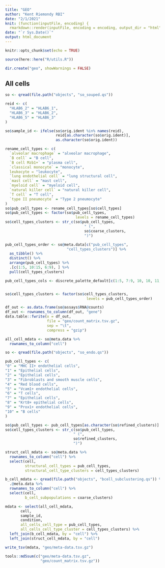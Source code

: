 ```yaml
---
title: "GEO"
author: "Kent Riemondy RBI"
date: "2/1/2021"
knit: (function(inputFile, encoding) {
  rmarkdown::render(inputFile, encoding = encoding, output_dir = "html") })
date: "`r Sys.Date()`"
output: html_document
---
```


```r
knitr::opts_chunk$set(echo = TRUE)
```


```r
source(here::here("R/utils.R"))

dir.create("geo", showWarnings = FALSE)


```


## All cells 

```r
so <- qread(file.path("objects", "so_souped.qs"))

reid <- c(
  "HLAB6_2" = "HLAB6_1",
  "HLAB6_3" = "HLAB6_2",
  "HLAB6_5" = "HLAB6_3"
)

so$sample_id <- ifelse(so$orig.ident %in% names(reid),
                       reid[as.character(so$orig.ident)],
                       as.character(so$orig.ident))

rename_cell_types <- c(
  `alveolar macrophage` = "alveolar macrophage", 
  `B cell` = "B cell", 
  `B cell Mzb1+` = "plasma cell", 
  `classical monocyte` = "monocyte", 
  leukocyte = "leukocyte", 
  `lung endothelial cell` = "lung structural cell",
  `mast cell` = "mast cell",
  `myeloid cell` = "myeloid cell",
  `natural killer cell` = "natural killer cell", 
  `T cell` = "T cell", 
  `type II pneumocyte` = "Type 2 pneumocyte"
)
so$pub_cell_types <- rename_cell_types[so$cell_types]
so$pub_cell_types <- factor(so$pub_cell_types, 
                                levels = rename_cell_types)
so$cell_types_clusters <- str_c(so$pub_cell_types,
                                    " (",
                                    so$coarse_clusters,
                                    ")")

pub_cell_types_order <- so@meta.data[c("pub_cell_types",
                            "cell_types_clusters")] %>% 
  as_tibble() %>% 
  distinct() %>% 
  arrange(pub_cell_types) %>% 
  .[c(1:5, 10:15, 6:9), ] %>% 
  pull(cell_types_clusters)

pub_cell_types_cols <- discrete_palette_default[c(1:5, 7:9, 10, 10, 11, rep(6, 4))]


so$cell_types_clusters <- factor(so$cell_types_clusters, 
                                     levels = pub_cell_types_order)
```


```r
df_out <- as.data.frame(so@assays$RNA@counts) 
df_out <- rownames_to_column(df_out, "gene")
data.table::fwrite(x = df_out, 
                   file = "geo/count_matrix.tsv.gz",
                   sep = "\t",
                   compress = "gzip")
```

```r
all_cell_mdata <- so@meta.data %>% 
  rownames_to_column("cell")
```

```r
so <- qread(file.path("objects", "so_endo.qs"))

pub_cell_types <- c(
"0" = "MHC II+ endothelial cells",
"1" = "Epithelial cells",
"2" = "Epithelial cells",
"3" = "Fibroblasts and smooth muscle cells",
"4" = "Red blood cells",
"5" = "Vcam1+ endothelial cells",
"6" = "T cells",
"7" = "Epithelial cells",
"8" = "Krt8+ epithelial cells",
"9" = "Prox1+ endothelial cells",
"10" = "B cells"
)

so$pub_cell_types <- pub_cell_types[as.character(so$refined_clusters)]
so$cell_types_clusters <- str_c(so$pub_cell_types,
                               " (",
                               so$refined_clusters,
                               ")")

struct_cell_mdata <- so@meta.data %>% 
  rownames_to_column("cell") %>% 
  select(cell, 
         structural_cell_types = pub_cell_types,
         structural_cell_type_clusters = cell_types_clusters)
```

```r
b_cell_mdata <- qread(file.path("objects", "bcell_subclustering.qs")) %>%
  .@meta.data %>% 
  rownames_to_column("cell") %>% 
  select(cell, 
         b_cell_subpopulations = coarse_clusters)

```


```r
mdata <- select(all_cell_mdata,
       cell,
       sample_id,
       condition,
       all_cells_cell_type = pub_cell_types,
       all_cells_cell_type_cluster = cell_types_clusters) %>% 
  left_join(b_cell_mdata, by = "cell") %>% 
  left_join(struct_cell_mdata, by = "cell") 

write_tsv(mdata, "geo/meta-data.tsv.gz")
```

```r
tools::md5sum(c("geo/meta-data.tsv.gz",
                "geo/count_matrix.tsv.gz"))

```
